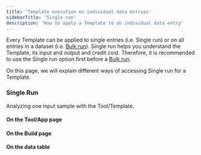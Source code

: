 ```yaml
---
title: 'Template execution on individual data entries'
sidebarTitle: 'Single run'
description: 'How to apply a Template to an individual data entry'
---
```


Every Template can be applied to single entries (i.e. Single run) or on all entries in a dataset (i.e. [Bulk run](/templates/bulk-run)).
Single run helps you understand the Template, its input and output and credit cost. Therefore, it is recommended to use the Single run option
first before a [Bulk run](/templates/bulk-run).

On this page, we will explain different ways of accessing Single run for a Template.

<Snippet file="clone-tip.mdx" />


### Single Run
Analyzing one input sample with the Tool/Template.

#### On the Tool/App page
<Snippet file="single-run-app.mdx" />

#### On the Build page
<Snippet file="single-run-build.mdx" />

#### On the data table
<Snippet file="single-bulk-run-table.mdx" />